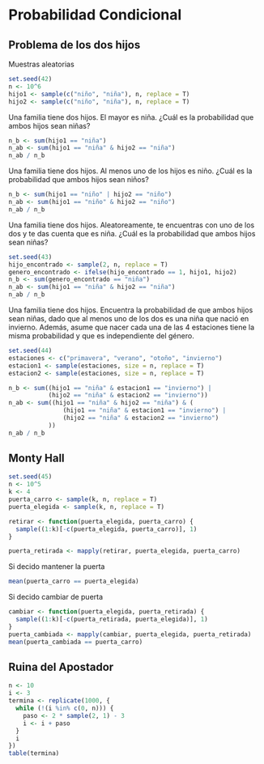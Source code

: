 # Probabilidad Condicional

## Problema de los dos hijos
Muestras aleatorias

```r
set.seed(42)
n <- 10^6
hijo1 <- sample(c("niño", "niña"), n, replace = T)
hijo2 <- sample(c("niño", "niña"), n, replace = T)
```

Una familia tiene dos hijos.
El mayor es niña.
¿Cuál es la probabilidad que ambos hijos sean niñas?

```r
n_b <- sum(hijo1 == "niña")
n_ab <- sum(hijo1 == "niña" & hijo2 == "niña")
n_ab / n_b
```

Una familia tiene dos hijos.
Al menos uno de los hijos es niño.
¿Cuál es la probabilidad que ambos hijos sean niños?

```r
n_b <- sum(hijo1 == "niño" | hijo2 == "niño")
n_ab <- sum(hijo1 == "niño" & hijo2 == "niño")
n_ab / n_b
```

Una familia tiene dos hijos.
Aleatoreamente, te encuentras con uno de los dos y te das cuenta que es niña.
¿Cuál es la probabilidad que ambos hijos sean niñas?

```r
set.seed(43)
hijo_encontrado <- sample(2, n, replace = T)
genero_encontrado <- ifelse(hijo_encontrado == 1, hijo1, hijo2)
n_b <- sum(genero_encontrado == "niña")
n_ab <- sum(hijo1 == "niña" & hijo2 == "niña")
n_ab / n_b
```

Una familia tiene dos hijos.
Encuentra la probabilidad de que ambos hijos sean niñas, dado que al menos uno de los dos es una niña que nació en invierno.
Además, asume que nacer cada una de las 4 estaciones tiene la misma probabilidad y que es independiente del género.

```r
set.seed(44)
estaciones <- c("primavera", "verano", "otoño", "invierno")
estacion1 <- sample(estaciones, size = n, replace = T)
estacion2 <- sample(estaciones, size = n, replace = T)

n_b <- sum((hijo1 == "niña" & estacion1 == "invierno") |
           (hijo2 == "niña" & estacion2 == "invierno"))
n_ab <- sum((hijo1 == "niña" & hijo2 == "niña") & (
               (hijo1 == "niña" & estacion1 == "invierno") |
               (hijo2 == "niña" & estacion2 == "invierno")
           ))
n_ab / n_b
```

## Monty Hall

```r
set.seed(45)
n <- 10^5
k <- 4
puerta_carro <- sample(k, n, replace = T)
puerta_elegida <- sample(k, n, replace = T)

retirar <- function(puerta_elegida, puerta_carro) {
  sample((1:k)[-c(puerta_elegida, puerta_carro)], 1)
}

puerta_retirada <- mapply(retirar, puerta_elegida, puerta_carro)
```

Si decido mantener la puerta
```r
mean(puerta_carro == puerta_elegida)
```

Si decido cambiar de puerta
```r
cambiar <- function(puerta_elegida, puerta_retirada) {
  sample((1:k)[-c(puerta_retirada, puerta_elegida)], 1)
}
puerta_cambiada <- mapply(cambiar, puerta_elegida, puerta_retirada)
mean(puerta_cambiada == puerta_carro)
```

## Ruina del Apostador

```r
n <- 10
i <- 3
termina <- replicate(1000, {
  while (!(i %in% c(0, n))) {
    paso <- 2 * sample(2, 1) - 3
    i <- i + paso
  }
  i
})
table(termina)
```
